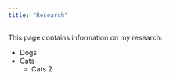 ```yaml
---
title: "Research"
---
```


This page contains information on my research.

 - Dogs
 - Cats
    - Cats 2